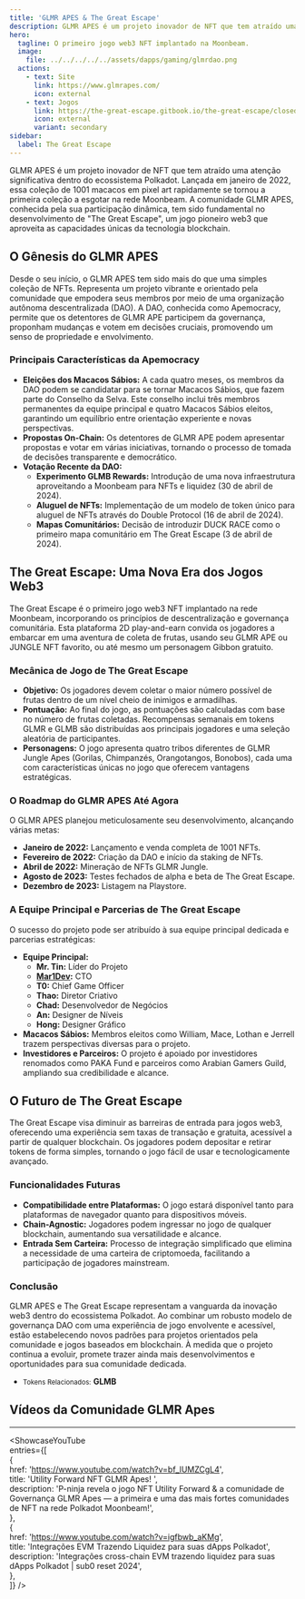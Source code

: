 ```yaml
---
title: 'GLMR APES & The Great Escape'  
description: GLMR APES é um projeto inovador de NFT que tem atraído uma atenção significativa dentro do ecossistema Polkadot.  
hero:  
  tagline: O primeiro jogo web3 NFT implantado na Moonbeam.  
  image:  
    file: ../../../../../assets/dapps/gaming/glmrdao.png  
  actions:  
    - text: Site  
      link: https://www.glmrapes.com/  
      icon: external  
    - text: Jogos  
      link: https://the-great-escape.gitbook.io/the-great-escape/closed-beta/introduction  
      icon: external  
      variant: secondary  
sidebar:  
  label: The Great Escape  
---
```



GLMR APES é um projeto inovador de NFT que tem atraído uma atenção significativa dentro do ecossistema Polkadot. Lançada em janeiro de 2022, essa coleção de 1001 macacos em pixel art rapidamente se tornou a primeira coleção a esgotar na rede Moonbeam. A comunidade GLMR APES, conhecida pela sua participação dinâmica, tem sido fundamental no desenvolvimento de "The Great Escape", um jogo pioneiro web3 que aproveita as capacidades únicas da tecnologia blockchain.

## O Gênesis do GLMR APES  
Desde o seu início, o GLMR APES tem sido mais do que uma simples coleção de NFTs. Representa um projeto vibrante e orientado pela comunidade que empodera seus membros por meio de uma organização autônoma descentralizada (DAO). A DAO, conhecida como Apemocracy, permite que os detentores de GLMR APE participem da governança, proponham mudanças e votem em decisões cruciais, promovendo um senso de propriedade e envolvimento.

### Principais Características da Apemocracy  
- **Eleições dos Macacos Sábios:** A cada quatro meses, os membros da DAO podem se candidatar para se tornar Macacos Sábios, que fazem parte do Conselho da Selva. Este conselho inclui três membros permanentes da equipe principal e quatro Macacos Sábios eleitos, garantindo um equilíbrio entre orientação experiente e novas perspectivas.  
- **Propostas On-Chain:** Os detentores de GLMR APE podem apresentar propostas e votar em várias iniciativas, tornando o processo de tomada de decisões transparente e democrático.  
- **Votação Recente da DAO:**  
  - **Experimento GLMB Rewards:** Introdução de uma nova infraestrutura aproveitando a Moonbeam para NFTs e liquidez (30 de abril de 2024).  
  - **Aluguel de NFTs:** Implementação de um modelo de token único para aluguel de NFTs através do Double Protocol (16 de abril de 2024).  
  - **Mapas Comunitários:** Decisão de introduzir DUCK RACE como o primeiro mapa comunitário em The Great Escape (3 de abril de 2024).

## The Great Escape: Uma Nova Era dos Jogos Web3  
The Great Escape é o primeiro jogo web3 NFT implantado na rede Moonbeam, incorporando os princípios de descentralização e governança comunitária. Esta plataforma 2D play-and-earn convida os jogadores a embarcar em uma aventura de coleta de frutas, usando seu GLMR APE ou JUNGLE NFT favorito, ou até mesmo um personagem Gibbon gratuito.

### Mecânica de Jogo de The Great Escape  
- **Objetivo:** Os jogadores devem coletar o maior número possível de frutas dentro de um nível cheio de inimigos e armadilhas.  
- **Pontuação:** Ao final do jogo, as pontuações são calculadas com base no número de frutas coletadas. Recompensas semanais em tokens GLMR e GLMB são distribuídas aos principais jogadores e uma seleção aleatória de participantes.  
- **Personagens:** O jogo apresenta quatro tribos diferentes de GLMR Jungle Apes (Gorilas, Chimpanzés, Orangotangos, Bonobos), cada uma com características únicas no jogo que oferecem vantagens estratégicas.

### O Roadmap do GLMR APES Até Agora  
O GLMR APES planejou meticulosamente seu desenvolvimento, alcançando várias metas:  
- **Janeiro de 2022:** Lançamento e venda completa de 1001 NFTs.  
- **Fevereiro de 2022:** Criação da DAO e início da staking de NFTs.  
- **Abril de 2022:** Mineração de NFTs GLMR Jungle.  
- **Agosto de 2023:** Testes fechados de alpha e beta de The Great Escape.  
- **Dezembro de 2023:** Listagem na Playstore.

### A Equipe Principal e Parcerias de The Great Escape  
O sucesso do projeto pode ser atribuído à sua equipe principal dedicada e parcerias estratégicas:  
- **Equipe Principal:**  
  - **Mr. Tin:** Líder do Projeto  
  - **[Mar1Dev](https://twitter.com/mar1dev):** CTO  
  - **T0:** Chief Game Officer  
  - **Thao:** Diretor Criativo  
  - **Chad:** Desenvolvedor de Negócios  
  - **An:** Designer de Níveis  
  - **Hong:** Designer Gráfico  
- **Macacos Sábios:** Membros eleitos como William, Mace, Lothan e Jerrell trazem perspectivas diversas para o projeto.  
- **Investidores e Parceiros:** O projeto é apoiado por investidores renomados como PAKA Fund e parceiros como Arabian Gamers Guild, ampliando sua credibilidade e alcance.

## O Futuro de The Great Escape  
The Great Escape visa diminuir as barreiras de entrada para jogos web3, oferecendo uma experiência sem taxas de transação e gratuita, acessível a partir de qualquer blockchain. Os jogadores podem depositar e retirar tokens de forma simples, tornando o jogo fácil de usar e tecnologicamente avançado.

### Funcionalidades Futuras  
- **Compatibilidade entre Plataformas:** O jogo estará disponível tanto para plataformas de navegador quanto para dispositivos móveis.  
- **Chain-Agnostic:** Jogadores podem ingressar no jogo de qualquer blockchain, aumentando sua versatilidade e alcance.  
- **Entrada Sem Carteira:** Processo de integração simplificado que elimina a necessidade de uma carteira de criptomoeda, facilitando a participação de jogadores mainstream.

### Conclusão  
GLMR APES e The Great Escape representam a vanguarda da inovação web3 dentro do ecossistema Polkadot. Ao combinar um robusto modelo de governança DAO com uma experiência de jogo envolvente e acessível, estão estabelecendo novos padrões para projetos orientados pela comunidade e jogos baseados em blockchain. À medida que o projeto continua a evoluir, promete trazer ainda mais desenvolvimentos e oportunidades para sua comunidade dedicada.  
- <small>Tokens Relacionados:</small> **GLMB**

## Vídeos da Comunidade GLMR Apes  
------------  
<ShowcaseYouTube  
  entries={[  
    {  
      href: 'https://www.youtube.com/watch?v=bf_lUMZCgL4',  
      title: 'Utility Forward NFT GLMR Apes! ',  
      description: 'P-ninja revela o jogo NFT Utility Forward & a comunidade de Governança GLMR Apes — a primeira e uma das mais fortes comunidades de NFT na rede Polkadot Moonbeam!',  
    },  
    {  
      href: 'https://www.youtube.com/watch?v=igfbwb_aKMg',  
      title: 'Integrações EVM Trazendo Liquidez para suas dApps Polkadot',  
      description: 'Integrações cross-chain EVM trazendo liquidez para suas dApps Polkadot | sub0 reset 2024',  
    },  
  ]} />  

